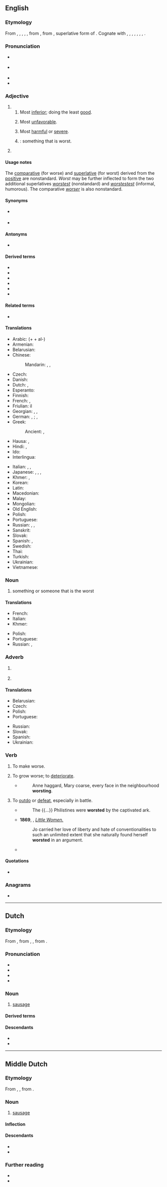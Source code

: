 ==English==

===Etymology===
From {{inh|en|enm|worste}}, {{m|enm|wurste}}, {{m|enm|warste}}, {{m|enm|werste}}, {{m|enm|wirste}}, from {{inh|en|ang|wierrest}}, from {{inh|en|gem-pro|*wirsistaz}}, superlative form of {{m|gem-pro|*ubilaz|t=bad, evil}}. Cognate with {{cog|osx|wirsista}}, {{m|osx|wirrista|t=worst}}, {{cog|goh|wirst}}, {{m|goh|wirsesto}}, {{m|goh|wirsisto|t=worst}}, {{cog|da|værst|t=worst}}, {{cog|sv|värst|t=worst}}, {{cog|is|verstur|t=worst}}.

===Pronunciation===
* {{a|RP}} {{IPA|en|/wɜːst/}}
* {{a|US}} {{IPA|en|/wɝst/}}
* {{audio|en|en-us-worst.ogg|Audio (US)}}
* {{rhymes|en|ɜː(r)st}}

===Adjective===
{{head|en|superlative adjective}}

# {{en-superlative of|bad}}
## Most [[inferior]]; doing the least [[good]].
##: {{ux|en|I think putting oil on a burn is the '''worst''' thing you can do.}}
## Most [[unfavorable]].
##: {{ux|en|That's the '''worst''' news I've had all day.}}
## Most [[harmful]] or [[severe]].
##: {{ux|en|The '''worst''' storm we had last winter knocked down our power lines.}}
## {{non-gloss definition|Used with the definite article and an implied noun}}: something that is worst.
##: {{ux|en|None of these photographs of me are good, but this one is definitely the '''worst'''.}}
# {{en-superlative of|ill}}
#: {{ux|en|I'm feeling really ill — the '''worst''' I've felt all week.}}

====Usage notes====
The [[comparative degree|comparative]] {{m|en|badder}} (for worse) and [[superlative degree|superlative]] {{m|en|baddest}} (for worst) derived from the [[positive degree|positive]] {{m|en|bad}} are nonstandard. ''Worst'' may be further inflected to form the two additional superlatives ''[[worstest]]'' (nonstandard) and ''[[worstestest]]'' (informal, humorous). The comparative ''[[worser]]'' is also nonstandard.

====Synonyms====
* {{sense|most bad}} {{l|en|baddest}} {{q|nonstandard}}
* {{sense|most ill}} {{l|en|illest}} {{q|nonstandard}}

====Antonyms====
* {{l|en|best}}

====Derived terms====
{{top3}}
* {{l|en|be one's own worst enemy}}
* {{l|en|in the worst way}}
* {{l|en|fear the worst}}
* {{l|en|worst case scenario}}
* {{l|en|worst comes to worst}}
* {{l|en|worstness}}
{{bottom}}

====Related terms====
* {{l|en|worse}}

====Translations====
{{trans-top|most inferior}}
* Arabic: (+ {{lang|und|sc=Arab|[[ال|الـ]]}} + al-) {{t|ar|أَسْوَأ}}
* Armenian: {{t-needed|hy}}
* Belarusian: {{t|be|найго́ршы}}
* Chinese:
*: Mandarin: {{t|cmn|[[最]][[壞]]|sc=Hani}}, {{t|cmn|[[最]][[坏]]|tr=zuìhuài|sc=Hani}}, {{t|cmn|[[最]][[差]]|tr=zuìchà|sc=Hani}}
* Czech: {{t+|cs|nejhorší}}
* Danish: {{t|da|værst}}
* Dutch: {{t+|nl|slechtst}}, {{t+|nl|ergst}}
* Esperanto: {{t|eo|la plej malbona}}
* Finnish: {{t|fi|pahin}}
* French: {{qualifier|+ le / la}} {{t+|fr|pire}}, {{qualifier|+ le plus / la plus}} {{t+|fr|mauvais|alt=mauvais(e)}}
* Friulian: il {{l|fur|piês}}
* Georgian: {{t|ka|ყველაზე ცუდი|sc=Geor}}, {{t|ka|ყველაზე უარესი|sc=Geor}}, {{t|ka|უცუდესი|sc=Geor}}
* German: {{qualifier|+ der, die, das}} {{t+|de|schlechteste}}, {{t+|de|schlechtester}}; {{qualifier|+ der, die, das}} {{t+|de|schlimmste}}, {{t+|de|schlimmster}}
* Greek:
*: Ancient: {{t|grc|κάκιστος}}, {{t|grc|χείριστος}}
* Hausa: {{t+|ha|munin}}, {{t|ha|mafi munin}}
* Hindi: {{t|hi|सबसे बुरा}}, {{t|hi|बदतरीन}}
* Ido: {{t|io|maxim mala}}
* Interlingua: {{t|ia|pejor}}
{{trans-mid}}
* Italian: {{t|it|[[il]] [[peggiore]]}}, {{t+|it|peggiore}}, {{t+|it|pessimo}}
* Japanese: {{t+|ja|最低|alt=最低の|tr=saitei no}}, {{t+|ja|最悪|alt=最悪の|tr=saiaku no}}, {{t+|ja|びり|alt=びりの|tr=biri no}}, {{t|ja|ワースト|tr=wāsuto}} {{qualifier|ranking}}
* Khmer: {{t|km|អាក្រក់​ជាង​គេ|tr=aakrɑk cieŋ kee|sc=Khmr}}, {{t|km|អាក្រក់​បំផុត|tr=aakrɑk bɑmpʰot|sc=Khmr}}
* Korean: {{t|ko|[[가장]] [[나쁘다 |나쁜]]}}
* Latin: {{t|la|pessimus}}
* Macedonian: {{t|mk|најлош}}
* Malay: {{t|ms|terburuk}}
* Mongolian: {{t-needed|mn}}
* Old English: {{t|ang|wierrest}}
* Polish: {{t|pl|najgorszy}}
* Portuguese: {{t+|pt|pior}}
* Russian: {{t+|ru|ху́дший}}, {{t+|ru|наиху́дший}}, {{t|ru|[[ху́же]] [[всего́]]}}
* Sanskrit: {{t+|sa|अधम}}
* Slovak: {{t|sk|najhorší}}
* Spanish: {{t|es|lo peor|m}}, {{t|es|la peor|f}}
* Swedish: {{t+|sv|värst}}
* Thai: {{t|th|เลวที่สุด,แย่ที่สุด}}
* Turkish: {{t|tr|en kötü}}
* Ukrainian: {{t|uk|найгі́рший}}
* Vietnamese: {{t-needed|vi}}
{{trans-bottom}}

===Noun===
{{en-noun|-|s}}

# something or someone that is the worst

====Translations====
{{trans-top|something that is worst}}
* French: {{t+|fr|pire}}
* Italian: {{t+|it|peggiore|m}}
* Khmer: {{t|km|ដែលអាក្រក់ជាងគេ|tr=dael aakrɑk cieng kee|sc=Khmr}}
{{trans-mid}}
* Polish: {{t|pl|najgorsze|n}}
* Portuguese: {{t+|pt|pior|m}}
* Russian: {{t|ru|наиху́дшее|n}}, {{t|ru|ху́дшее|n}}
{{trans-bottom}}

===Adverb===
{{head|en|adverb}}

# {{en-superlative of|en|bad}}
#: {{ux|en|My sore leg hurts '''worst''' when it's cold and rainy.}}
#: {{ux|en|This is the '''worst'''-written essay I've ever seen.}}
#: {{ux|en|She's the '''worst'''-informed of the lot.}}
# {{en-superlative of|en|ill}}

====Translations====
{{trans-top|in the worst way}}
* Belarusian: {{t|be|найго́рш}}
* Czech: {{t|cs|nejhůře}}
* Polish: {{t|pl|najgorzej}}
* Portuguese: {{t+|pt|pior}}
{{trans-mid}}
* Russian: {{t|ru|[[ху́же]] [[всего́]]}}
* Slovak: {{t|sk|najhoršie}}
* Spanish: {{t+|es|peor}}
* Ukrainian: {{t|uk|найгі́рше}}
{{trans-bottom}}

===Verb===
{{en-verb}}

# {{lb|en|archaic|transitive}} To make worse.
# {{lb|en|dated|intransitive}} To grow worse; to [[deteriorate]].
#* {{RQ:Austen Persuasion}}
#*: Anne haggard, Mary coarse, every face in the neighbourhood '''worsting'''.
# {{lb|en|rare}} To [[outdo]] or [[defeat]], especially in battle.
#* {{RQ:South 12}}
#*: The {{...}} Philistines were '''worsted''' by the captivated ark.
#* '''1869''', {{w|Louisa May Alcott}}, ''[https://web.archive.org/web/20140811201712/http://etext.virginia.edu/etcbin/ot2www-pubeng?specfile=%2Ftexts%2Fenglish%2Fmodeng%2Fpublicsearch%2Fmodengpub.o2w Little Women.]''
#*: Jo carried her love of liberty and hate of conventionalities to such an unlimited extent that she naturally found herself '''worsted''' in an argument.
#* {{quote-book|en|author=[[w:Constance Garnett|Constance Garnett]] (translator)|author2=[[w:Leo Tolstoy|Leo Tolstoy]] (author)|title=[[w:The Kingdom of God Is Within You|The Kingdom of God is Within You]]|publisher=Kshetra Books|year=1894|page=73|isbn=978-1537188485|passage=The higher classes see the unions, the strikes, the May Day Celebrations, and feel the calamity that is threatening them, and their terror passes into an instinct of self-defense and hatred. They know that if for one instant they are '''worsted''' in the struggle with their oppressed slaves, they will perish, because the slaves are exasperated and their exasperation is growing more intense with every day of oppression.}}

====Quotations====
* {{seeCites|en}}

===Anagrams===
* {{anagrams|en|a=orstw|Trows|rowts|strow|trows|worts}}

----

==Dutch==

===Etymology===
From {{inh|nl|dum|worst}}, from {{inh|nl|odt|*wurst}}, {{m|odt|*worst}}, from {{inh|nl|gmw-pro|*wursti}}.

===Pronunciation===
* {{IPA|nl|/ʋɔrst/}}
* {{audio|nl|Nl-worst.ogg|Audio}}
* {{hyphenation|nl|worst}}
* {{rhymes|nl|ɔrst}}

===Noun===
{{nl-noun|f|-en|worstje}}

# [[sausage]]

====Derived terms====
{{der4|nl|bloedworst|boterhamworst|braadworst|cervelaatworst|droge worst|droogworst|eenheidsworst|grilworst|knakworst|leverworst|metworst|ossenworst|palingworst|plokworst|rookworst|tongenworst|worstenbrood}}

====Descendants====
* {{desctree|af|wors}}
* {{desc|gmw-jdt|wârst}}

{{topics|nl|Foods}}

----

==Middle Dutch==

===Etymology===
From {{inh|dum|odt|*wurst}}, {{m|odt|*worst}}, from {{inh|dum|gmw-pro|*wursti}}.

===Noun===
{{dum-noun|f}}

# [[sausage]]

====Inflection====
{{rfinfl|dum|noun}}

====Descendants====
* {{desctree|nl|worst}}
* {{desc|li|wósj}}

===Further reading===
* {{R:VMNW|ID5557}}
* {{R:MNW|74464}}

{{topics|dum|Foods}}